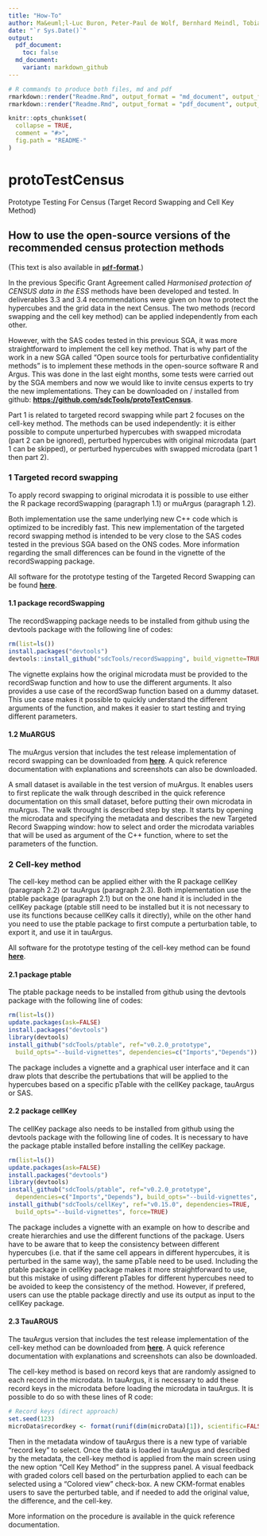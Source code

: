 ---
title: "How-To"
author: Ma&euml;l-Luc Buron, Peter-Paul de Wolf, Bernhard Meindl, Tobias Enderle
date: "`r Sys.Date()`"
output:
  pdf_document:
    toc: false
  md_document:
    variant: markdown_github
---
  
<!-- README.md is generated from README.Rmd. Please edit that file -->

```{r, eval = FALSE, echo = FALSE}
# R commands to produce both files, md and pdf
rmarkdown::render("Readme.Rmd", output_format = "md_document", output_file = "README.md")
rmarkdown::render("Readme.Rmd", output_format = "pdf_document", output_file = "How_to.pdf")
```
  
```{r, echo = FALSE}
knitr::opts_chunk$set(
  collapse = TRUE,
  comment = "#>",
  fig.path = "README-"
)
```


# protoTestCensus
Prototype Testing For Census (Target Record Swapping and Cell Key Method)

## How to use the open-source versions of the recommended census protection methods 
(This text is also available in [**`pdf`-format**](https://github.com/sdcTools/protoTestCensus/blob/master/How_to.pdf).)

In the previous Specific Grant Agreement called *Harmonised protection of CENSUS data in the ESS* methods have been developed and tested. In deliverables 3.3 and 3.4 recommendations were given on how to protect the hypercubes and the grid data in the next Census. The two methods (record swapping and the cell key method) can be applied independently from each other. 

However, with the SAS codes tested in this previous SGA, it was more straightforward to implement the cell key method. That is why part of the work in a new SGA called "Open source tools for perturbative confidentiality methods" is to implement these methods in the open-source software R and Argus. This was done in the last eight months, some tests were carried out by the SGA members and now we would like to invite census experts to try the new implementations. They can be downloaded on / installed from github: [**https://github.com/sdcTools/protoTestCensus**](https://github.com/sdcTools/protoTestCensus).
  
Part 1 is related to targeted record swapping while part 2 focuses on the cell-key method. The methods can be used independently: it is either possible to compute unperturbed hypercubes with swapped microdata (part 2 can be ignored), perturbed hypercubes with original microdata (part 1 can be skipped), or perturbed hypercubes with swapped microdata (part 1 then part 2).

### 1	Targeted record swapping

To apply record swapping to original microdata it is possible to use either the R package recordSwapping (paragraph 1.1) or muArgus (paragraph 1.2). 

Both implementation use the same underlying new C++ code which is optimized to be incredibly fast. This new implementation of the targeted record swapping method is intended to be very close to the SAS codes tested in the previous SGA based on the ONS codes. More information regarding the small differences can be found in the vignette of the recordSwapping package.

All software for the prototype testing of the Targeted Record Swapping can be found [**here**](https://github.com/sdcTools/protoTestCensus/tree/master/TargetedRecordSwapping).

#### 1.1	package recordSwapping 

The recordSwapping package needs to be installed from github using the devtools package with the following line of codes:

```{r, eval=FALSE}
rm(list=ls())
install.packages("devtools")
devtools::install_github("sdcTools/recordSwapping", build_vignette=TRUE)
```

The vignette explains how the original microdata must be provided to the recordSwap function and how to use the different arguments. 
It also provides a use case of the recordSwap function based on a dummy dataset. This use case makes it possible to quickly understand the different arguments of the function, and makes it easier to start testing and trying different parameters.

#### 1.2	MuARGUS

The muArgus version that includes the test release implementation of record swapping can be downloaded from [**here**](https://github.com/sdcTools/protoTestCensus/tree/master/TargetedRecordSwapping/Argus).
A quick reference documentation with explanations and screenshots can also be downloaded.

A small dataset is available in the test version of muArgus. It enables users to first replicate the walk through described in the quick reference documentation on this small dataset, before putting their own microdata in muArgus. The walk throught is described step by step. It starts by opening the microdata and specifying the metadata and describes the new Targeted Record Swapping window: how to select and order the microdata variables that will be used as argument of the C++ function, where to set the parameters of the function.

### 2	Cell-key method

The cell-key method can be applied either with the R package cellKey (paragraph 2.2) or tauArgus (paragraph 2.3). Both implementation use the ptable package (paragraph 2.1) but on the one hand it is included in the cellKey package (ptable still need to be installed but it is not necessary to use its functions because cellKey calls it directly), while on the other hand you need to use the ptable package to first compute a perturbation table, to export it, and use it in tauArgus.

All software for the prototype testing of the cell-key method can be found [**here**](https://github.com/sdcTools/protoTestCensus/tree/master/CellKey).

#### 2.1 package ptable

The ptable package needs to be installed from github using the devtools package with the following line of codes:
```{r, eval=FALSE}
rm(list=ls())
update.packages(ask=FALSE)
install.packages("devtools")
library(devtools)
install_github("sdcTools/ptable", ref="v0.2.0_prototype", 
  build_opts="--build-vignettes", dependencies=c("Imports","Depends"))
```

The package includes a vignette and a graphical user interface and it can draw plots that describe the pertubations that will be applied to the hypercubes based on a specific pTable with the cellKey package, tauArgus or SAS.

#### 2.2	package cellKey

The cellKey package also needs to be installed from github using the devtools package with the following line of codes. It is necessary to have the package ptable installed before installing the cellKey package.
```{r, eval=FALSE}
rm(list=ls())
update.packages(ask=FALSE)
install.packages("devtools")
library(devtools)
install_github("sdcTools/ptable", ref="v0.2.0_prototype",
  dependencies=c("Imports","Depends"), build_opts="--build-vignettes", force=TRUE)
install_github("sdcTools/cellKey", ref="v0.15.0", dependencies=TRUE,
  build_opts="--build-vignettes", force=TRUE)
```

The package includes a vignette with an example on how to describe and create hierarchies and use the different functions of the package. Users have to be aware that to keep the consistency between different hypercubes (i.e. that if the same cell appears in different hypercubes, it is perturbed in the same way), the same pTable need to be used. Including the ptable package in cellKey package makes it more straightforward to use, but this mistake of using different pTables for different hypercubes need to be avoided to keep the consistency of the method. However, if prefered, users can use the ptable package directly and use its output as input to the cellKey package.

#### 2.3 TauARGUS

The tauArgus version that includes the test release implementation of the cell-key method can be downloaded from [**here**](https://github.com/sdcTools/protoTestCensus/tree/master/CellKey/Argus).
A quick reference documentation with explanations and screenshots can also be downloaded.

The cell-key method is based on record keys that are randomly assigned to each record in the microdata. In tauArgus, it is necessary to add these record keys in the microdata before loading the microdata in tauArgus. It is possible to do so with these lines of R code:
```{r, eval=FALSE}
# Record keys (direct approach) 
set.seed(123) 
microData$recordkey <- format(runif(dim(microData)[1]), scientific=FALSE, nsmall=15)
```

Then in the metadata window of tauArgus there is a new type of variable "record key" to select.
Once the data is loaded in tauArgus and described by the metadata, the cell-key method is applied from the main screen using the new option "Cell Key Method" in the suppress panel. A visual feedback with graded colors cell based on the perturbation applied to each can be selected using a "Colored view" check-box.
A new CKM-format enables users to save the perturbed table, and if needed to add the original value, the difference, and the cell-key.

More information on the procedure is available in the quick reference documentation.

